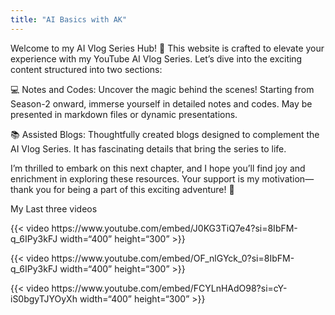 ```yaml
---
title: "AI Basics with AK"
---
```


Welcome to my AI Vlog Series Hub! 🚀 This website is crafted to elevate your experience with my YouTube AI Vlog Series. Let's dive into the exciting content structured into two sections:

💻 Notes and Codes: Uncover the magic behind the scenes! Starting from Season-2 onward, immerse yourself in detailed notes and codes. May be presented in markdown files or dynamic presentations.

📚 Assisted Blogs: Thoughtfully created blogs designed to complement the AI Vlog Series. It has fascinating details that bring the series to life.

I'm thrilled to embark on this next chapter, and I hope you'll find joy and enrichment in exploring these resources. Your support is my motivation—thank you for being a part of this exciting adventure! 🌟

My Last three videos


{{< video https://www.youtube.com/embed/J0KG3TiQ7e4?si=8IbFM-q_6IPy3kFJ width="400" height="300" >}}

{{< video https://www.youtube.com/embed/OF_nlGYck_0?si=8IbFM-q_6IPy3kFJ width="400" height="300" >}}

{{< video https://www.youtube.com/embed/FCYLnHAdO98?si=cY-iS0bgyTJYOyXh width="400" height="300" >}}
